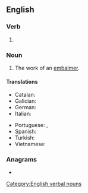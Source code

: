 ==English==

===Verb===
{{head|en|verb form}}

# {{present participle of|en|embalm|nocat=1}}

===Noun===
{{en-noun}}

# The work of an [[embalmer]].

====Translations====
{{trans-top|work of an embalmer}}
* Catalan: {{t|ca|embalsamament|m}}
* Galician: {{t+|gl|embalsamamento|m}}
* German: {{t|de|Einbalsamierung|f}}
* Italian: {{t+|it|imbalsamazione|f}}
{{trans-mid}}
* Portuguese: {{t|pt|embalsamamento|m}}, {{t|pt|embalsamação|f}}
* Spanish: {{t|es|embalsamamiento|m}}
* Turkish: {{t+|tr|tahnit}}
* Vietnamese: {{t|vi|ướp xác}}
{{trans-bottom}}

===Anagrams===
* {{anagrams|en|a=abegilmmn|belamming}}

[[Category:English verbal nouns]]